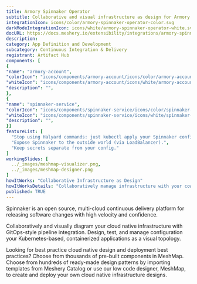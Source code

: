 ```yaml
---
title: Armory Spinnaker Operator
subtitle: Collaborative and visual infrastructure as design for Armory Spinnaker Operator
integrationIcon: icons/color/armory-spinnaker-operator-color.svg
darkModeIntegrationIcon: icons/white/armory-spinnaker-operator-white.svg
docURL: https://docs.meshery.io/extensibility/integrations/armory-spinnaker-operator
description: 
category: App Definition and Development
subcategory: Continuous Integration & Delivery
registrant: Artifact Hub
components: [
{
"name": "armory-account",
"colorIcon": "icons/components/armory-account/icons/color/armory-account-color.svg",
"whiteIcon": "icons/components/armory-account/icons/white/armory-account-white.svg",
"description": "",
},
{
"name": "spinnaker-service",
"colorIcon": "icons/components/spinnaker-service/icons/color/spinnaker-service-color.svg",
"whiteIcon": "icons/components/spinnaker-service/icons/white/spinnaker-service-white.svg",
"description": "",
}]
featureList: [
  "Stop using Halyard commands: just kubectl apply your Spinnaker configuration.",
  "Expose Spinnaker to the outside world (via LoadBalancer).",
  "Keep secrets separate from your config."
]
workingSlides: [
  ../_images/meshmap-visualizer.png,
  ../_images/meshmap-designer.png
]
howItWorks: "Collaborative Infrastructure as Design"
howItWorksDetails: "Collaboratively manage infrastructure with your coworkers synchronously sharing the same designs."
published: TRUE
---
```


<p>
  Spinnaker is an open source, multi-cloud continuous delivery platform for releasing software
  changes with high velocity and confidence.
</p>
<p>
  Collaboratively and visually diagram your cloud native infrastructure with GitOps-style pipeline
  integration. Design, test, and manage configuration your Kubernetes-based, containerized
  applications as a visual topology.
</p>
<p>
  Looking for best practice cloud native design and deployment best practices? Choose from thousands
  of pre-built components in MeshMap. Choose from hundreds of ready-made design patterns by
  importing templates from Meshery Catalog or use our low code designer, MeshMap, to create and
  deploy your own cloud native infrastructure designs.
</p>
